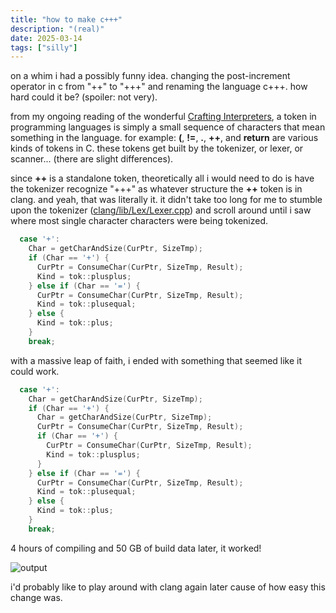 ```yaml
---
title: "how to make c+++"
description: "(real)"
date: 2025-03-14
tags: ["silly"]
---
```


on a whim i had a possibly funny idea. changing the post-increment operator in c from "++" to "+++" and renaming the language c+++. how hard could it be? (spoiler: not very).

from my ongoing reading of the wonderful [Crafting Interpreters](https://craftinginterpreters.com/), a token in programming languages is simply a small sequence of characters that mean something in the language. for example: **(**, **!=**, **.**, **++**, and **return** are various kinds of tokens in C. these tokens get built by the tokenizer, or lexer, or scanner... (there are slight differences).

since **++** is a standalone token, theoretically all i would need to do is have the tokenizer recognize "+++" as whatever structure the **++** token is in clang. and yeah, that was literally it. it didn't take too long for me to stumble upon the tokenizer ([clang/lib/Lex/Lexer.cpp](https://github.com/llvm/llvm-project/blob/main/clang/lib/Lex/Lexer.cpp)) and scroll around until i saw where most single character characters were being tokenized.

```cpp label=Lexer.cpp (line 4113)
  case '+':
    Char = getCharAndSize(CurPtr, SizeTmp);
    if (Char == '+') {
      CurPtr = ConsumeChar(CurPtr, SizeTmp, Result);
      Kind = tok::plusplus;
    } else if (Char == '=') {
      CurPtr = ConsumeChar(CurPtr, SizeTmp, Result);
      Kind = tok::plusequal;
    } else {
      Kind = tok::plus;
    }
    break;
```

with a massive leap of faith, i ended with something that seemed like it could work.

```cpp label=Lexer.cpp (modified)
  case '+':
    Char = getCharAndSize(CurPtr, SizeTmp);
    if (Char == '+') {
      Char = getCharAndSize(CurPtr, SizeTmp);
      CurPtr = ConsumeChar(CurPtr, SizeTmp, Result);
      if (Char == '+') {
        CurPtr = ConsumeChar(CurPtr, SizeTmp, Result);
        Kind = tok::plusplus;
      }
    } else if (Char == '=') {
      CurPtr = ConsumeChar(CurPtr, SizeTmp, Result);
      Kind = tok::plusequal;
    } else {
      Kind = tok::plus;
    }
    break;
```

4 hours of compiling and 50 GB of build data later, it worked!

![output](/blog/cppp/output.png)

i'd probably like to play around with clang again later cause of how easy this change was.
